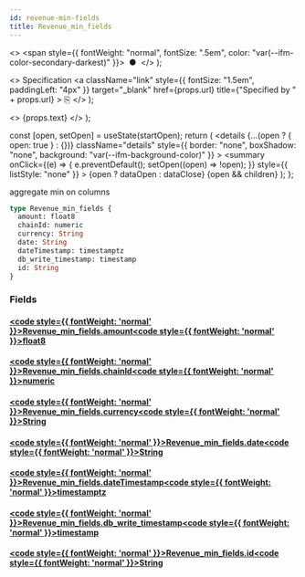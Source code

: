 ```yaml
---
id: revenue-min-fields
title: Revenue_min_fields
---
```


<head>
  <meta content="noindex" name="robots" />
  <meta charset="utf-8" />
</head>

  <>
    <span style={{ fontWeight: "normal", fontSize: ".5em", color: "var(--ifm-color-secondary-darkest)" }}>
      &nbsp;●&nbsp;
    </span>
  </>
);

  <>
    Specification
    <a
      className="link"
      style={{ fontSize: "1.5em", paddingLeft: "4px" }}
      target="_blank"
      href={props.url}
      title={"Specified by " + props.url}
    >
      ⎘
    </a>
  </>
);

  <>
    <span className={props.class}>{props.text}</span>
  </>
);


  const [open, setOpen] = useState(startOpen);
  return (
    <details
      {...(open ? { open: true } : {})}
      className="details"
      style={{ border: "none", boxShadow: "none", background: "var(--ifm-background-color)" }}
    >
      <summary
        onClick={(e) => {
          e.preventDefault();
          setOpen((open) => !open);
        }}
        style={{ listStyle: "none" }}
      >
        {open ? dataOpen : dataClose}
      </summary>
      {open && children}
    </details>
  );
};

aggregate min on columns

```graphql
type Revenue_min_fields {
  amount: float8
  chainId: numeric
  currency: String
  date: String
  dateTimestamp: timestamptz
  db_write_timestamp: timestamp
  id: String
}
```

### Fields

#### [<code style={{ fontWeight: 'normal' }}>Revenue_min_fields.<b>amount</b></code>](#)<Bullet />[<code style={{ fontWeight: 'normal' }}><b>float8</b></code>](/docs/api/flow/graphql/envio/scalars/float-8.mdx) <Badge class="badge badge--secondary " text="scalar"/>

#### [<code style={{ fontWeight: 'normal' }}>Revenue_min_fields.<b>chainId</b></code>](#)<Bullet />[<code style={{ fontWeight: 'normal' }}><b>numeric</b></code>](/docs/api/flow/graphql/envio/scalars/numeric.mdx) <Badge class="badge badge--secondary " text="scalar"/>

#### [<code style={{ fontWeight: 'normal' }}>Revenue_min_fields.<b>currency</b></code>](#)<Bullet />[<code style={{ fontWeight: 'normal' }}><b>String</b></code>](/docs/api/flow/graphql/envio/scalars/string.mdx) <Badge class="badge badge--secondary " text="scalar"/>

#### [<code style={{ fontWeight: 'normal' }}>Revenue_min_fields.<b>date</b></code>](#)<Bullet />[<code style={{ fontWeight: 'normal' }}><b>String</b></code>](/docs/api/flow/graphql/envio/scalars/string.mdx) <Badge class="badge badge--secondary " text="scalar"/>

#### [<code style={{ fontWeight: 'normal' }}>Revenue_min_fields.<b>dateTimestamp</b></code>](#)<Bullet />[<code style={{ fontWeight: 'normal' }}><b>timestamptz</b></code>](/docs/api/flow/graphql/envio/scalars/timestamptz.mdx) <Badge class="badge badge--secondary " text="scalar"/>

#### [<code style={{ fontWeight: 'normal' }}>Revenue_min_fields.<b>db_write_timestamp</b></code>](#)<Bullet />[<code style={{ fontWeight: 'normal' }}><b>timestamp</b></code>](/docs/api/flow/graphql/envio/scalars/timestamp.mdx) <Badge class="badge badge--secondary " text="scalar"/>

#### [<code style={{ fontWeight: 'normal' }}>Revenue_min_fields.<b>id</b></code>](#)<Bullet />[<code style={{ fontWeight: 'normal' }}><b>String</b></code>](/docs/api/flow/graphql/envio/scalars/string.mdx) <Badge class="badge badge--secondary " text="scalar"/>
